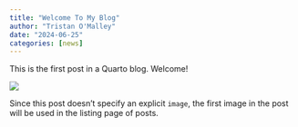 ```yaml
---
title: "Welcome To My Blog"
author: "Tristan O'Malley"
date: "2024-06-25"
categories: [news]
---
```


This is the first post in a Quarto blog. Welcome!

![](thumbnail.jpg)

Since this post doesn't specify an explicit `image`, the first image in the post will be used in the listing page of posts.
